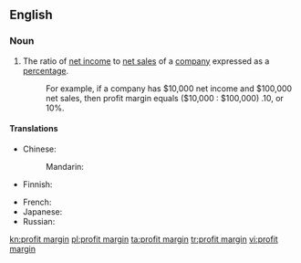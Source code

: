 ==English==

===Noun===
{{en-noun|head=[[profit]] [[margin]]}}

# The ratio of [[net income]] to [[net sales]] of a [[company]] expressed as a [[percentage]].
#:For example, if a company has $10,000 net income and $100,000 net sales, then profit margin equals ($10,000 : $100,000) .10, or 10%.

====Translations====
{{trans-top|ratio of income to sales}}
* Chinese:
*: Mandarin: {{t-needed|cmn}}
* Finnish: {{t|fi|tuottoprosentti}}
{{trans-mid}}
* French: {{t-needed|fr}}
* Japanese: {{t|ja|利鞘|tr=りざや, rizaya|sc=Jpan}}
* Russian: {{t-needed|ru}}
{{trans-bottom}}

[[kn:profit margin]]
[[pl:profit margin]]
[[ta:profit margin]]
[[tr:profit margin]]
[[vi:profit margin]]